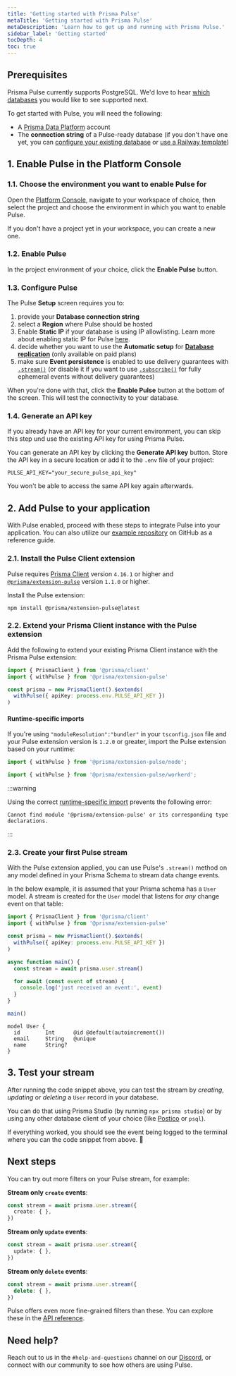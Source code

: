 ```yaml
---
title: 'Getting started with Prisma Pulse'
metaTitle: 'Getting started with Prisma Pulse'
metaDescription: 'Learn how to get up and running with Prisma Pulse.'
sidebar_label: 'Getting started'
tocDepth: 4
toc: true
---
```


## Prerequisites

<Admonition type="info">

Prisma Pulse currently supports PostgreSQL. We'd love to hear [which databases](https://tally.so/r/wLbb8G) you would like to see supported next.

</Admonition>

To get started with Pulse, you will need the following:

- A [Prisma Data Platform](https://console.prisma.io/login) account
- The **connection string** of a Pulse-ready database (if you don't have one yet, you can [configure your existing database](/pulse/database-setup) or [use a Railway template](https://railway.app/template/pulse-pg?referralCode=VQ09uv))

## 1. Enable Pulse in the Platform Console

### 1.1. Choose the environment you want to enable Pulse for

Open the [Platform Console](https://console.prisma.io/login), navigate to your workspace of choice, then select the project and choose the environment in which you want to enable Pulse.

If you don't have a project yet in your workspace, you can create a new one.

### 1.2. Enable Pulse

In the project environment of your choice, click the **Enable Pulse** button.

### 1.3. Configure Pulse

The Pulse **Setup** screen requires you to:

1. provide your **Database connection string**
1. select a **Region** where Pulse should be hosted
1. Enable **Static IP** if your database is using IP allowlisting. Learn more about enabling static IP for Pulse [here](/pulse/static-ip).
1. decide whether you want to use the **Automatic setup** for [**Database replication**](/pulse/database-setup/general-database-instructions#enable-logical-replication) (only available on paid plans)
1. make sure **Event persistence** is enabled to use delivery guarantees with [`.stream()`](/pulse/api-reference#stream) (or disable it if you want to use [`.subscribe()`](/pulse/api-reference#subscribe) for fully ephemeral events without delivery guarantees)

When you're done with that, click the **Enable Pulse** button at the bottom of the screen. This will test the connectivity to your database.

### 1.4. Generate an API key

<Admonition>

If you already have an API key for your current environment, you can skip this step und use the existing API key for using Prisma Pulse.

</Admonition>

You can generate an API key by clicking the **Generate API key** button. Store the API key in a secure location or add it to the `.env` file of your project:

```env file=.env
PULSE_API_KEY="your_secure_pulse_api_key"
```

You won't be able to access the same API key again afterwards.

## 2. Add Pulse to your application

With Pulse enabled, proceed with these steps to integrate Pulse into your application. You can also utilize our [example repository](https://github.com/prisma/prisma-examples/tree/latest/pulse/starter) on GitHub as a reference guide.

### 2.1. Install the Pulse Client extension

<Admonition>

Pulse requires [Prisma Client](/orm/prisma-client) version `4.16.1` or higher and [`@prisma/extension-pulse`](https://www.npmjs.com/package/@prisma/extension-pulse) version `1.1.0` or higher.

</Admonition>

Install the Pulse extension:

```terminal
npm install @prisma/extension-pulse@latest
```

### 2.2. Extend your Prisma Client instance with the Pulse extension

Add the following to extend your existing Prisma Client instance with the Prisma Pulse extension:

```ts
import { PrismaClient } from '@prisma/client'
import { withPulse } from '@prisma/extension-pulse'

const prisma = new PrismaClient().$extends(
  withPulse({ apiKey: process.env.PULSE_API_KEY })
)
```

#### Runtime-specific imports

If you're using `"moduleResolution":"bundler"` in your `tsconfig.json` file and your Pulse extension version is `1.2.0` or greater, import the Pulse extension based on your runtime:

<TabbedContent code>

<TabItem value="Node.js">

```ts
import { withPulse } from '@prisma/extension-pulse/node';
```

</TabItem>

<TabItem value="Cloudflare Workers">

```ts
import { withPulse } from '@prisma/extension-pulse/workerd';
```

</TabItem>

</TabbedContent>

:::warning

Using the correct [runtime-specific import](#runtime-specific-imports) prevents the following error:
```
Cannot find module '@prisma/extension-pulse' or its corresponding type declarations.
```

:::

### 2.3. Create your first Pulse stream

With the Pulse extension applied, you can use Pulse's `.stream()` method on any model defined in your Prisma Schema to stream data change events.

In the below example, it is assumed that your Prisma schema has a `User` model. A stream is created for the `User` model that listens for _any_ change event on that table:

<TabbedContent code>
<TabItem value="Stream">

```ts highlight=9-13;add
import { PrismaClient } from '@prisma/client'
import { withPulse } from '@prisma/extension-pulse'

const prisma = new PrismaClient().$extends(
  withPulse({ apiKey: process.env.PULSE_API_KEY })
)

async function main() {
  const stream = await prisma.user.stream()

  for await (const event of stream) {
    console.log('just received an event:', event)
  }
}

main()
```

</TabItem>

<TabItem value="Prisma schema">

```prisma
model User {
  id        Int      @id @default(autoincrement())
  email     String   @unique
  name      String?
}
```

</TabItem>

</TabbedContent>

## 3. Test your stream

After running the code snippet above, you can test the stream by _creating_, _updating_ or _deleting_ a `User` record in your database. 

You can do that using Prisma Studio (by running `npx prisma studio`) or by using any other database client of your choice (like [Postico](https://eggerapps.at/postico2/) or `psql`).

If everything worked, you should see the event being logged to the terminal where you can the code snippet from above. 🎉

## Next steps

You can try out more filters on your Pulse stream, for example:

**Stream only `create` events**:

```ts
const stream = await prisma.user.stream({
  create: { },
})
```

**Stream only `update` events**:

```ts
const stream = await prisma.user.stream({
  update: { },
})
```


**Stream only `delete` events**:

```ts
const stream = await prisma.user.stream({
  delete: { },
})
```

Pulse offers even more fine-grained filters than these. You can explore these in the [API reference](/pulse/api-reference).

## Need help?

Reach out to us in the `#help-and-questions` channel on our [Discord](https://pris.ly/discord), or connect with our community to see how others are using Pulse.
